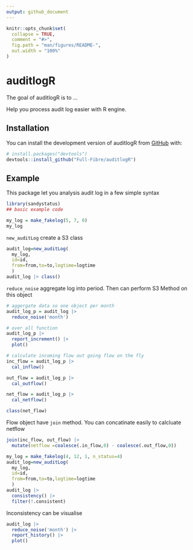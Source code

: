 ```yaml
---
output: github_document
---
```


<!-- README.md is generated from README.Rmd. Please edit that file -->

```r
knitr::opts_chunk$set(
  collapse = TRUE,
  comment = "#>",
  fig.path = "man/figures/README-",
  out.width = "100%"
)
```

# auditlogR

<!-- badges: start -->
<!-- badges: end -->

The goal of auditlogR is to ...

Help you process audit log easier with R engine.

## Installation

You can install the development version of auditlogR from [GitHub](https://github.com/) with:

``` r
# install.packages("devtools")
devtools::install_github("Full-Fibre/auditlogR")
```

## Example

This package let you analysis audit log in a few simple syntax

```r
library(sandystatus)
## basic example code
```


```r
my_log = make_fakelog(5, 7, 0)
my_log
```


`new_auditLog` create a S3 class
```r
audit_log=new_auditLog(
  my_log,
  id=id,
  from=from,to=to,logtime=logtime
  )
audit_log |> class()
```


`reduce_noise` aggregate log into period. Then can perform S3 Method on this object

```r
# aggergate data so one object per month
audit_log_p = audit_log |> 
  reduce_noise('month')
```

```r
# over all function
audit_log_p |> 
  report_increment() |> 
  plot()
```

```r
# calculate incoming flow out going flow on the fly
inc_flow = audit_log_p |> 
  cal_inflow()

out_flow = audit_log_p |> 
  cal_outflow()

net_flow = audit_log_p |> 
  cal_netflow()

class(net_flow)
```

Flow object have `join` method. You can concatinate easily to calcluate netflow
```r
join(inc_flow, out_flow) |> 
  mutate(netflow =coalesce(.in_flow,0) - coalesce(.out_flow,0))
```




```r
my_log = make_fakelog(4, 12, 1, n_status=4)
audit_log=new_auditLog(
  my_log,
  id=id,
  from=from,to=to,logtime=logtime
  )
audit_log |> 
  consistency() |> 
  filter(!.consistent)
```

Inconsistency can be visualise

```r
audit_log |> 
  reduce_noise('month') |> 
  report_history() |> 
  plot()
```

```r

```

